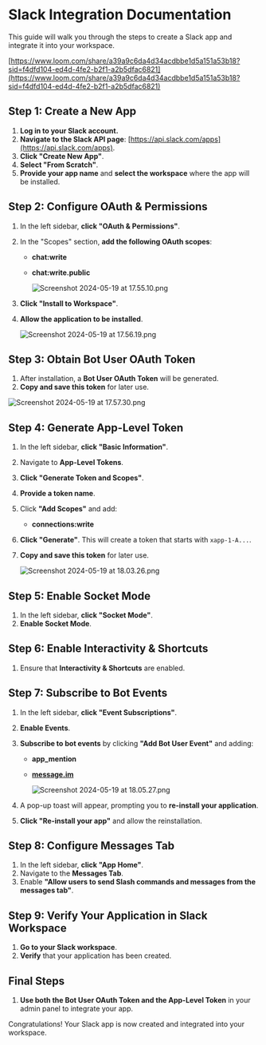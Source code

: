# Slack Integration Documentation

This guide will walk you through the steps to create a Slack app and integrate it into your workspace.

[https://www.loom.com/share/a39a9c6da4d34acdbbe1d5a151a53b18?sid=f4dfd104-ed4d-4fe2-b2f1-a2b5dfac6821](https://www.loom.com/share/a39a9c6da4d34acdbbe1d5a151a53b18?sid=f4dfd104-ed4d-4fe2-b2f1-a2b5dfac6821)

## Step 1: Create a New App

1. **Log in to your Slack account.**
2. **Navigate to the Slack API page**: [https://api.slack.com/apps](https://api.slack.com/apps).
3. **Click "Create New App"**.
4. **Select "From Scratch"**.
5. **Provide your app name** and **select the workspace** where the app will be installed.

## Step 2: Configure OAuth & Permissions

1. In the left sidebar, **click "OAuth & Permissions"**.
2. In the "Scopes" section, **add the following OAuth scopes**:
    - **chat:write**
    - **chat:write.public**
        
        ![Screenshot 2024-05-19 at 17.55.10.png](images/Slack%20Integration%20Documentation%204e3da992a3fb421cbfb09ca71a12f6dc/Screenshot_2024-05-19_at_17.55.10.png)
        
3. **Click "Install to Workspace"**.
4. **Allow the application to be installed**.
    
    ![Screenshot 2024-05-19 at 17.56.19.png](Slack%20Integration%20Documentation%204e3da992a3fb421cbfb09ca71a12f6dc/Screenshot_2024-05-19_at_17.56.19.png)
    

## Step 3: Obtain Bot User OAuth Token

1. After installation, a **Bot User OAuth Token** will be generated.
2. **Copy and save this token** for later use.

![Screenshot 2024-05-19 at 17.57.30.png](Slack%20Integration%20Documentation%204e3da992a3fb421cbfb09ca71a12f6dc/Screenshot_2024-05-19_at_17.57.30.png)

## Step 4: Generate App-Level Token

1. In the left sidebar, **click "Basic Information"**.
2. Navigate to **App-Level Tokens**.
3. **Click "Generate Token and Scopes"**.
4. **Provide a token name**.
5. Click **"Add Scopes"** and add:
    - **connections:write**
6. **Click "Generate"**. This will create a token that starts with `xapp-1-A...`.
7. **Copy and save this token** for later use.
    
    ![Screenshot 2024-05-19 at 18.03.26.png](Slack%20Integration%20Documentation%204e3da992a3fb421cbfb09ca71a12f6dc/Screenshot_2024-05-19_at_18.03.26.png)
    

## Step 5: Enable Socket Mode

1. In the left sidebar, **click "Socket Mode"**.
2. **Enable Socket Mode**.

## Step 6: Enable Interactivity & Shortcuts

1. Ensure that **Interactivity & Shortcuts** are enabled.

## Step 7: Subscribe to Bot Events

1. In the left sidebar, **click "Event Subscriptions"**.
2. **Enable Events**.
3. **Subscribe to bot events** by clicking **"Add Bot User Event"** and adding:
    - **app_mention**
    - [**message.im**](http://message.im/)
        
        ![Screenshot 2024-05-19 at 18.05.27.png](Slack%20Integration%20Documentation%204e3da992a3fb421cbfb09ca71a12f6dc/Screenshot_2024-05-19_at_18.05.27.png)
        
4. A pop-up toast will appear, prompting you to **re-install your application**.
5. **Click "Re-install your app"** and allow the reinstallation.

## Step 8: Configure Messages Tab

1. In the left sidebar, **click "App Home"**.
2. Navigate to the **Messages Tab**.
3. Enable **"Allow users to send Slash commands and messages from the messages tab"**.

## Step 9: Verify Your Application in Slack Workspace

1. **Go to your Slack workspace**.
2. **Verify** that your application has been created.

## Final Steps

1. **Use both the Bot User OAuth Token and the App-Level Token** in your admin panel to integrate your app.

Congratulations! Your Slack app is now created and integrated into your workspace.
